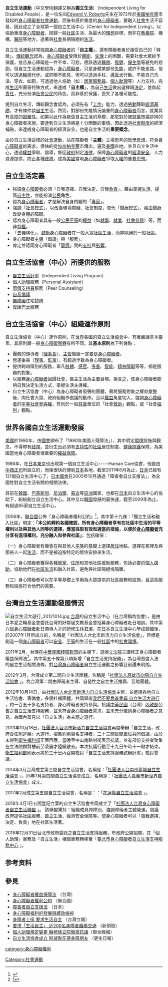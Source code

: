 '''自立生活運動'''（中文學術翻譯又稱為'''獨立生活'''）（Independent Living for Disabled People），是一位名叫[[Edward_V._Roberts|Edward V. Roberts]]先生在1972年於[[美國|美國]][[柏克萊|柏克萊]]市發起的[[身心障礙者|身心障礙者]][[社會運動|社會運動]]，而後有感於重度的[[身心障礙者|身心障礙者]]，要融入[[社會|社會]]生活不容易，因此成立了全球第一個自立生活中心（Center for Independent Living）。以協助重度[[身心障礙者|身心障礙者]]，回歸一般[[社區|社區]]生活，為最大的[[理想|理想]]目標，而非在[[教養院|教養院]]、機構、[[醫院|醫院]]等地方，過著與[[社會|社會]]長期隔絕的[[生活|生活]]。

自立生活運動非常強調[[身心障礙者|身心障礙者]]的「'''自主權'''」，還有障礙者勇於接受自己的「特徵」。[[傳統|傳統]][[觀念|觀念]]認為，[[身心障礙者|身心障礙者]]受限於[[體能|體能]]、[[生理|生理]]上的困難，需要社會大眾給予保護，並且身心障礙是一件不幸、可悲，應該透過[[醫療|醫療]]、[[復健|復健]]、[[優生學|優生學]]等避免的悲劇。但自立生活運動認為，[[身心障礙者|身心障礙者]]，只是身體某部份[[失能|失能]]，或許不能走路，但可以透過[[輪椅|輪椅]]代步。或許眼不能見，但可以透過手杖、[[導盲犬|導盲犬]]行動。不能自己洗澡、穿衣、如廁，可透過他人協助（如：[[居家服務員|居家服務員]]、[[個人助理|個人助理]]等）人力支持，完成[[生活|生活]]所需等特殊方式，來達成「'''自主權'''」，為自己[[生活|生活]]做出選擇跟[[決定|決定]]，並負起[[責任|責任]]，充分扮演[[社會|社會]][[公民|公民]]的角色，而非基於保護，喪失了各種可能性。

提到自立生活，傳統觀念會認為，必須先有「[[工作|工作]]」能力，透過[[勞動|勞動]]賺取[[經濟基礎|經濟基礎]]，才有條件談[[自主|自主]]生活。然而，對部份失能情況嚴重的[[身心障礙者|身心障礙者]]而言，就業具有高度的[[困難|困難]]性。如果以此作為能否自主生活的基礎，那麼對於被[[就業|就業]][[市場|市場]]排擠的身心障礙者來說，要達到自立生活將是十分困難的事情。因此透過[[社會|社會]][[制度|制度]]的經濟補貼，來達成身心障礙者的經濟安全，也是自立生活的'''重要概念'''。

由於自立生活這樣的[[社會運動|社會運動]]，站在障礙者「'''主體'''」立場思考的[[哲學|哲學]][[思想|思想]]，符合[[身心障礙者|身心障礙者]]的需求，很快的從[[加州|加州]][[柏克萊|柏克萊]]市傳出，遍及[[美國|美國]]各地。並且自立生活中心，透過[[權益|權益]]爭取、倡導，督促[[政府|政府]]制定[[法律|法律]]，保障[[身心障礙者|身心障礙者]]的[[經濟安全|經濟安全]]、人力資源提供，防止各種[[歧視|歧視]]，成為[[美國|美國]]當地[[身心障礙者|身心障礙者]]爭取[[人權|人權]]的重要[[思想|思想]]。

== 自立生活定義 ==

* 強調[[身心障礙者|身心障礙者]]必須「自我選擇、自我決定、自我[[負責|負責]]」，藉由掌握[[生活|生活]]，提高[[自主性|自主性]]，亦能扮演[[公民|公民]]角色。
* 認為[[身心障礙者|身心障礙者]]，才是解決自身問題的「[[專家|專家]]」。
* 強調「[[社會模式|社會模式]]」，以改善環境障礙、社會制度，取代「[[醫療模式|醫療模式]]」，藉由[[醫療|醫療]]改變身體的障礙。
* 認為身心障礙者具有一般[[公民|公民]][[平等|平等]]的[[權益|權益]]（如[[就學|就學]]、[[就業|就業]]、[[社會參與|社會參與]]）等，而非[[特權|特權]]。
* 「去機構化」，[[鼓勵|鼓勵]][[身心障礙者|身心障礙者]]在一般大眾[[社區|社區]][[生活|生活]]，而非隔絕於一般社區。
* 身心障礙者[[主導|主導]]「倡議」與「服務」。
* 肯定並認同身心障礙者「[[同儕|同儕]]」間的[[支持|支持]]與[[影響|影響]]。

== 自立生活協會（中心）所提供的服務 ==

* [[自立生活計畫|自立生活計畫]]（Independent Living Program）
* [[個人助理|個人助理]]服務（Personal Assistant）
* [[同儕支持員|同儕支持員]]服務（Peer Counseling）
* [[自我|自我]][[倡議|倡議]]
* [[無障礙|無障礙]]住宅諮詢
* [[復康巴士|復康巴士]]服務

==  自立生活協會（中心）組織運作原則 ==

自立生活協會（中心）運作原則，在[[世界|世界]]各國的自立生活[[協會|協會]]中，有著嚴謹基本要素，其原則跟一般[[身心障礙|身心障礙]][[團體|團體]]有所不同。其'''基本原則'''為下列幾點：

* 團體的領導者（[[理事長|理事長]]）、[[主管|主管]]階級一定要是[[身心障礙者|身心障礙者]]。
* 營運委員（[[理事|理事]]、[[監事|監事]]），有超過半數為身心障礙者。
* 提供跨越障別的服務，舉凡[[肢體|肢體]]、[[感官|感官]]、[[多重|多重]]、[[智能|智能]]、[[精神|精神]][[障礙|障礙]]等等，都是服務的對象。
* 以服務[[身心障礙者|身心障礙者]]回歸社會，自主生活為主要目標。換言之，使身心障礙者能夠自我決定生活方式，掌握生活主導權。
* 自立生活協會（中心）為身心障礙者發聲的團體，需將服務對象之權益彙整後，向社會大眾、政府組織作倡議的動作。且以[[權益|權益]]角度切入，強調[[身心障礙者|身心障礙者]]的[[平等|平等]][[社會|社會]][[參與權|參與權]]，有別於一般[[慈善|慈善]]單位的「社會[[救助|救助]]」觀點，或「社會[[福利|福利]]」觀點。

== 世界各國自立生活運動發展 ==

[[美國|美國]]於1990年，由[[國會|國會]]頒布了「1990年美國人殘障法」），其中明定[[環境|環境]]設施與觀念，不得帶有[[歧視|歧視]]，並衍生出必須有[[支持性|支持性]]的[[社區|社區]]居住制度、[[健康照護|健康照護]]保障，為美國當地身心障礙者很重要的[[權益|權益]][[保障|保障]]。

1986年，在[[日本|日本]][[東京|東京]]也出現第一個自立生活中心-----Human Care協會，他是由[[中西正司|中西正司]]所設立的，而後很快的傳到[[日本|日本]]各地，截至2011年6月為止，[[日本|日本]]已經有121個自立生活中心了。[[日本|日本]][[國會|國會]]在2005年10月通過「障害者自立支援法」，為全國性對自立生活有關的相關法律。

目前在[[韓國|韓國]]、[[巴基斯坦|巴基斯坦]]、[[尼泊爾|尼泊爾]]、[[蒙古|蒙古]]等[[亞洲|亞洲]]國家，也都在[[日本|日本]]自立生活中心的協助下，紛紛創立自立生活中心。其中又以[[韓國|韓國]]發展的最快速，截至2009年為止。有超過85家自立生活中心。

2006年，[[聯合國|聯合國]]公佈「身心障礙者權利公約」<ref>{{Cite web |url=http://www.enable.org.tw/iss/pdf/20081127-1.pdf |title=存档副本 |access-date=2011-12-08 |archive-date=2016-03-04 |archive-url=https://web.archive.org/web/20160304100443/http://www.enable.org.tw/iss/pdf/20081127-1.pdf |dead-url=no }}</ref>，其中第十九條：「獨立生活和融入社區」明定：'''「本公約締約各國確認，所有身心障礙者享有在社區中生活的平等權利以及與其他人同等的選擇，應當採取有效和適當的措施，以便於[[身心障礙者|身心障礙者]]充分享有這項權利，充分融入和參與社區」'''，包括確保：

（一）身心障礙者有機會在與其他人[[平等|平等]]的基礎上選擇[[居住|居住]]地點，選擇在那裡及與那些人一起[[生活|生活]]，而不是被迫按特定的居住安排來生活。

（二）身心障礙者獲得各種[[居家|居家]]、[[住所|住所]]和其他社區援助服務，包括必要的[[個人援助|個人援助]]，協助他們在[[社區生活|社區生活]]和融入社區，避免與社區隔絕或隔離。

（三）身心障礙者可以在平等基礎上享用為大眾提供的社區服務和設施，且這些服務和設施符合他們的需要。

== 台灣自立生活運動發展情況 ==
[[File:自立生活大遊行_20121014.jpg|thumb]]
[[台灣|台灣]]的自立生活中心（在台灣稱為協會），是由日本愛之輪基金會委託台灣的好鄰居文教基金會招募身心障礙者赴日培訓。其中第六屆[[身心障礙者|身心障礙者]]赴日領導人才的研修生[[林君潔|林君潔]]，在[[日本|日本]]自立生活中心學成歸國後，於2007年1月所成立的，名稱是「社團法人台北市新活力自立生活協會」，目標是創造一個[[身心障礙者|身心障礙者]]可以[[安全|安全]]、[[平等|平等]]的生活在一般[[社區|社區]]中的[[社會|社會]][[環境|環境]]。

2011年2月，台灣在[[中華民國殘障聯盟|中華民國殘障聯盟]]的主導下，遊說[[立法院|立法院]]三讀修正身心障礙者權益保障法<ref>[http://www.casub.taipei.gov.tw/civil/attdoc/epaperdoc/1302158302825/law1.htm]{{dead link|date=2018年4月 |bot=InternetArchiveBot |fix-attempted=yes }}</ref>。其中第五十條第八項新增「自立生活支持服務」，為台灣首度入法的自立生活相關法條，對[[台灣|台灣]][[身心障礙者|身心障礙者]]自立生活運動之影響目前還未明朗。

2012年3月，台灣成立第二間自立生活團體，名稱是「[http://www.sunny.org.tw/ 社團法人高雄市向陽自立生活協會] {{Wayback|url=http://www.sunny.org.tw/ |date=20210415124346 }}」。為台灣第二間由障礙者主導、自發性之自立生活推廣、互助團體。

2012年10月14日，由[[社團法人台北市新活力自立生活協會|社團法人台北市新活力自立生活協會]]主辦，並邀請各地自立生活協會、籌備會，多個社福團體，共同舉辦[http://www.peopo.org/news/101697 我們不要靠爸靠母 自立生活大遊行] {{Wayback|url=http://www.peopo.org/news/101697 |date=20191020141843 }}，約一百五十多名支持者、身心障礙者支持參與。抗議[[中華民國|中華民國]]（台灣）[[中華民國內政部|內政部]]公告之自立生活支持服務，並未符合[[身心障礙者|身心障礙者]]需求，並未充分徵詢身心障礙者之意見。為國內首見以「自立生活」為主題之遊行。

2013年10月18日，[[社團法人台北市新活力自立生活協會|社團法人台北市新活力自立生活協會]]再度舉辦「自立生活，政府責任別逃脫」大遊行。招集約兩百名支持者，二十三間民間單位共同倡議。由於未得到[[衛生福利部|衛生福利部]]正面回應。當晚至中山南路封街表示抗議，並有部份支持者聚集在立法院群賢樓前至凌晨才陸續散去。本次抗議行動至十九日午時十一點才結束。[[衛生福利部|衛生福利部]]則表示將於三十日內召開檢討「自立生活支持服務試辦計畫」檢討會議。

2014年3月台灣成立第三間自立生活協會，名稱是：「[http://tnntry.blogspot.tw/ 社團法人台南市夢城自立生活協會] {{Wayback|url=http://tnntry.blogspot.tw/ |date=20180228054405 }}」，同年7月第四間自立生活協會成立，名稱是：「[https://web.archive.org/web/20160611122920/http://www.cyc-nwil.org.tw/default 社團法人嘉義市新世界自立生活協會]」成立。

2017年2月成立第五間自立生活協會，名稱是：：「[https://foundations.olc.tw/foundations/view/598171b0-e458-4666-a739-11e2acb5b862/ 花蓮縣自立生活協會] {{Wayback|url=https://foundations.olc.tw/foundations/view/598171b0-e458-4666-a739-11e2acb5b862/ |date=20210628125751 }}」。

2018年4月1日五間登記立案的自立生活協會共同成立了「[https://ciltw2018.blogspot.com/ 社團法人台灣身心障礙者自立生活聯盟] {{Wayback|url=https://ciltw2018.blogspot.com/ |date=20210628010428 }}」。 該聯盟秉持：組織成員跨障別、強調障礙者主體營運。倡議政府提供社區服務、自立生活、經濟安全保障等。使身心障礙者可以「自我選擇、決定、負責」地在社區生活著。

2018年12月31日台北市政府委託之自立生活支持服務，市政府公開招標，其「個人助理」業務及「自立生活」相關業務轉移至「[http://www.scitpe.org.tw/art.php?no=66 臺北市身心障礙者自立生活支持服務中心] {{Wayback|url=http://www.scitpe.org.tw/art.php?no=66 |date=20210624195446 }}」。

==参考资料==
{{Reflist}}

== 參見 ==
{{Portal|身心障礙}}
* [https://law.moj.gov.tw/LawClass/LawAll.aspx?PCode=D0050046 身心障礙者權益保障法] {{Wayback|url=https://law.moj.gov.tw/LawClass/LawAll.aspx?PCode=D0050046 |date=20210501014547 }}（台灣）
* [http://www.enable.org.tw/iss/pdf/20081127-1.pdf 身心障礙者權利公約] {{Wayback|url=http://www.enable.org.tw/iss/pdf/20081127-1.pdf |date=20160304100443 }}（聯合國）
* [http://ja.wikipedia.org/wiki/%E9%9A%9C%E5%AE%B3%E8%80%85%E8%87%AA%E7%AB%8B%E6%94%AF%E6%8F%B4%E6%B3%95 障害者自立支援法] {{Wayback|url=http://ja.wikipedia.org/wiki/%E9%9A%9C%E5%AE%B3%E8%80%85%E8%87%AA%E7%AB%8B%E6%94%AF%E6%8F%B4%E6%B3%95 |date=20210122013029 }}（日本）
* [http://sowf.moi.gov.tw/19/quarterly/data/105/28.htm 身心障礙福利的發展與績效檢視] {{Wayback|url=http://sowf.moi.gov.tw/19/quarterly/data/105/28.htm |date=20090508071724 }}
* [http://tw.news.yahoo.com/%E8%BA%AB%E9%9A%9C%E8%80%85%E4%B8%8A%E8%A1%97-%E8%A6%81%E6%B1%82%E7%94%9F%E6%B4%BB%E8%87%AA%E4%B8%BB-140745820.html 身障者上街 要求生活自主] {{Wayback|url=http://tw.news.yahoo.com/%E8%BA%AB%E9%9A%9C%E8%80%85%E4%B8%8A%E8%A1%97-%E8%A6%81%E6%B1%82%E7%94%9F%E6%B4%BB%E8%87%AA%E4%B8%BB-140745820.html |date=20191030180140 }}（台灣立報）
* [http://newtalk.tw/news/2013/10/18/41109.html 要求「生活自主」 近200名身障者癱瘓交通] {{Wayback|url=http://newtalk.tw/news/2013/10/18/41109.html |date=20131021092824 }}（新頭殼）
* [https://web.archive.org/web/20131029202822/http://udn.com/NEWS/NATIONAL/NAT5/8234085.shtml#ixzz2iA7vEJVq 個人助理規定變更 輪椅族立院徹夜抗議]（聯合晚報）
* [http://www.ksnews.com.tw/index.php/news/detail/870810 自立生活協會成立 盼凝聚花蓮身障朋友] {{Wayback|url=http://www.ksnews.com.tw/index.php/news/detail/870810 |date=20180929031426 }}（更生日報）

[[category:身心障礙權利|category:身心障礙權利]]
[[Category:社會運動|Category:社會運動]]